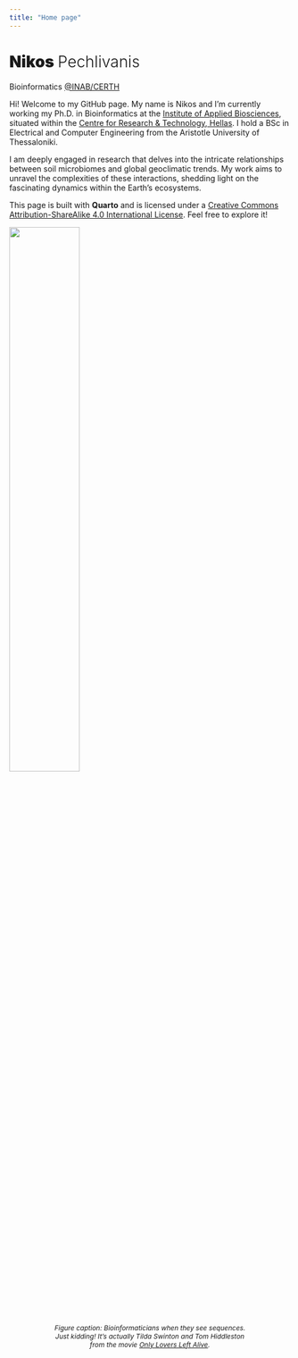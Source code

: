 ```yaml
---
title: "Home page"
---
```


# [Nikos]{style="font-weight:900;"} [Pechlivanis]{style="font-weight:300;"}

Bioinformatics [\@INAB/CERTH](https://www.inab.certh.gr/)

Hi! Welcome to my GitHub page. My name is Nikos and I'm currently working my Ph.D. in Bioinformatics at the [Institute of Applied Biosciences](https://www.inab.certh.gr/), situated within the [Centre for Research & Technology, Hellas](https://www.certh.gr/root.en.aspx). I hold a BSc in Electrical and Computer Engineering from the Aristotle University of Thessaloniki.

I am deeply engaged in research that delves into the intricate relationships between soil microbiomes and global geoclimatic trends. My work aims to unravel the complexities of these interactions, shedding light on the fascinating dynamics within the Earth's ecosystems.

This page is built with **Quarto** and is licensed under a [Creative Commons Attribution-ShareAlike 4.0 International License](http://creativecommons.org/licenses/by-sa/4.0/). Feel free to explore it!

![](images/hissing.jpg){fig-align="center" width="50%"}

::: {style="text-align: center; font-size: .75rem"}
*Figure caption: Bioinformaticians when they see sequences. <br> 
Just kidding! It's actually Tilda Swinton and Tom Hiddleston <br> 
from the movie [Only Lovers Left Alive](https://www.imdb.com/title/tt1714915/).*
:::
